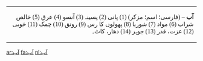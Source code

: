 <TABLE dir="RTL"><tr><td><font face="tahoma">
'''آب''' – (فارسی؛ اسم؛ مزکر) (1) پانی (2) پسينہ (3) آنسو (4) عرق (5) خالص شراب (6) مواد (7) شوربا (8) پھولوں کا رس (9) رونق (10) چمک (11) خوبی (12) عزت، قدر (13) جوہر (14) دھار، کاٹ۔
</font></td></tr></table>

[[ar:آب]]
[[fa:آب]]
[[nl:آب]]